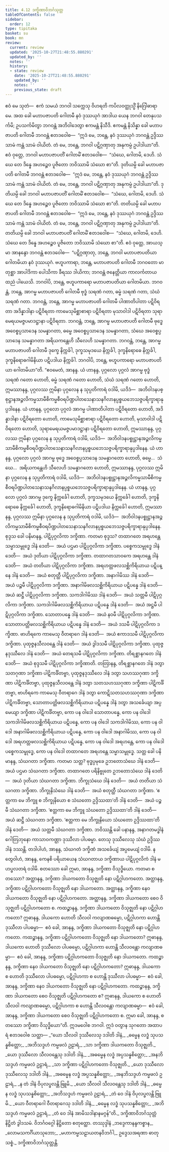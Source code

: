 ```yaml
---
title: 4.12 ဒက္ခိဏာဝိဘင်္ဂသုတ္တ
tableOfContents: false
sidebar:
  order: 12
type: tipitaka
basket: su
book: mn
review:
  current: review
  updated: '2025-10-27T21:48:55.880291'
  updated_by: ''
  notes: ''
  history:
  - state: review
    date: '2025-10-27T21:48:55.880291'
    updated_by: ''
    notes: ''
    previous_state: draft
---
```



<ReviewStatus review={frontmatter.review} showDetails={true} />

<HypothesisAnnotation frontmatter={frontmatter} />

<DynamicBreadcrumb />

<Division number="376" book="mn" e="ch" v="24">

<Paragraph number="1075" book="mn">
ဧဝံ မေ သုတံ—  ဧကံ သမယံ ဘဂဝါ သက္ကေသု ဝိဟရတိ ကပိလဝတ္ထုသ္မိံ နိဂြေါဓာရာမေ. အထ ခေါ မဟာပဇာပတိ ဂေါတမီ နဝံ ဒုဿယုဂံ အာဒါယ ယေန ဘဂဝါ တေနုပသင်္ကမိ; ဥပသင်္ကမိတွာ ဘဂဝန္တံ အဘိဝါဒေတွာ ဧကမန္တံ နိသီဒိ. ဧကမန္တံ နိသိန္နာ ခေါ မဟာပဇာပတိ ဂေါတမီ ဘဂဝန္တံ ဧတဒဝေါစ—  “ဣဒံ မေ, ဘန္တေ, နဝံ ဒုဿယုဂံ ဘဂဝန္တံ ဥဒ္ဒိဿ သာမံ ကန္တံ သာမံ ဝါယိတံ. တံ မေ, ဘန္တေ, ဘဂဝါ ပဋိဂ္ဂဏှာတု အနုကမ္ပံ ဥပါဒါယာ”တိ. ဧဝံ ဝုတ္တေ, ဘဂဝါ မဟာပဇာပတိံ ဂေါတမိံ ဧတဒဝေါစ—  “သံဃေ, ဂေါတမိ, ဒေဟိ. သံဃေ တေ ဒိန္နေ အဟဉ္စေဝ ပူဇိတော ဘဝိဿာမိ သံဃော စာ”တိ.
</Paragraph>

<Paragraph number="1076" book="mn">
ဒုတိယမ္ပိ ခေါ မဟာပဇာပတိ ဂေါတမီ ဘဂဝန္တံ ဧတဒဝေါစ—  “ဣဒံ မေ, ဘန္တေ, နဝံ ဒုဿယုဂံ ဘဂဝန္တံ ဥဒ္ဒိဿ သာမံ ကန္တံ သာမံ ဝါယိတံ. တံ မေ, ဘန္တေ, ဘဂဝါ ပဋိဂ္ဂဏှာတု အနုကမ္ပံ ဥပါဒါယာ”တိ. ဒုတိယမ္ပိ ခေါ ဘဂဝါ မဟာပဇာပတိံ ဂေါတမိံ ဧတဒဝေါစ—  “သံဃေ, ဂေါတမိ, ဒေဟိ. သံဃေ တေ ဒိန္နေ အဟဉ္စေဝ ပူဇိတော ဘဝိဿာမိ သံဃော စာ”တိ.
</Paragraph>

<Paragraph number="1077" book="mn">
တတိယမ္ပိ ခေါ မဟာပဇာပတိ ဂေါတမီ ဘဂဝန္တံ ဧတဒဝေါစ—  “ဣဒံ မေ, ဘန္တေ, နဝံ ဒုဿယုဂံ ဘဂဝန္တံ ဥဒ္ဒိဿ သာမံ ကန္တံ သာမံ ဝါယိတံ. တံ မေ, ဘန္တေ, ဘဂဝါ ပဋိဂ္ဂဏှာတု အနုကမ္ပံ ဥပါဒါယာ”တိ. တတိယမ္ပိ ခေါ ဘဂဝါ မဟာပဇာပတိံ ဂေါတမိံ ဧတဒဝေါစ—  “သံဃေ, ဂေါတမိ, ဒေဟိ. သံဃေ တေ ဒိန္နေ အဟဉ္စေဝ ပူဇိတော ဘဝိဿာမိ သံဃော စာ”တိ.
</Paragraph>

</Division>
<Division number="377" book="mn" e="ch" v="24">

<Paragraph number="1078" book="mn">
ဧဝံ ဝုတ္တေ, အာယသ္မာ အာနန္ဒော ဘဂဝန္တံ ဧတဒဝေါစ—  “ပဋိဂ္ဂဏှာတု, ဘန္တေ, ဘဂဝါ မဟာပဇာပတိယာ ဂေါတမိယာ နဝံ ဒုဿယုဂံ. ဗဟူပကာရာ, ဘန္တေ, မဟာပဇာပတိ ဂေါတမီ ဘဂဝတော မာတုစ္ဆာ အာပါဒိကာ ပေါသိကာ ခီရဿ ဒါယိကာ; ဘဂဝန္တံ ဇနေတ္တိယာ ကာလင်္ကတာယ ထညံ ပါယေသိ. ဘဂဝါပိ, ဘန္တေ, ဗဟူပကာရော မဟာပဇာပတိယာ ဂေါတမိယာ. ဘဂဝန္တံ, ဘန္တေ, အာဂမ္မ မဟာပဇာပတိ ဂေါတမီ ဗုဒ္ဓံ သရဏံ ဂတာ, ဓမ္မံ သရဏံ ဂတာ, သံဃံ သရဏံ ဂတာ. ဘဂဝန္တံ, ဘန္တေ, အာဂမ္မ မဟာပဇာပတိ ဂေါတမီ ပါဏာတိပါတာ ပဋိဝိရတာ အဒိန္နာဒါနာ ပဋိဝိရတာ ကာမေသုမိစ္ဆာစာရာ ပဋိဝိရတာ မုသာဝါဒါ ပဋိဝိရတာ သုရာမေရယမဇ္ဇပမာဒဋ္ဌာနာ ပဋိဝိရတာ. ဘဂဝန္တံ, ဘန္တေ, အာဂမ္မ မဟာပဇာပတိ ဂေါတမီ ဗုဒ္ဓေ အဝေစ္စပ္ပသာဒေန သမန္နာဂတာ, ဓမ္မေ အဝေစ္စပ္ပသာဒေန သမန္နာဂတာ, သံဃေ အဝေစ္စပ္ပသာဒေန သမန္နာဂတာ အရိယကန္တေဟိ သီလေဟိ သမန္နာဂတာ. ဘဂဝန္တံ, ဘန္တေ, အာဂမ္မ မဟာပဇာပတိ ဂေါတမီ ဒုက္ခေ နိက္ကင်္ခါ, ဒုက္ခသမုဒယေ နိက္ကင်္ခါ, ဒုက္ခနိရောဓေ နိက္ကင်္ခါ, ဒုက္ခနိရောဓဂါမိနိယာ ပဋိပဒါယ နိက္ကင်္ခါ. ဘဂဝါပိ, ဘန္တေ, ဗဟူပကာရော မဟာပဇာပတိယာ ဂေါတမိယာ”တိ.
</Paragraph>

</Division>
<Division number="378" book="mn" e="ch" v="24">

<Paragraph number="1079" book="mn">
“ဧဝမေတံ, အာနန္ဒ. ယံ ဟာနန္ဒ, ပုဂ္ဂလော ပုဂ္ဂလံ အာဂမ္မ ဗုဒ္ဓံ သရဏံ ဂတော ဟောတိ, ဓမ္မံ သရဏံ ဂတော ဟောတိ, သံဃံ သရဏံ ဂတော ဟောတိ, ဣမဿာနန္ဒ, ပုဂ္ဂလဿ ဣမိနာ ပုဂ္ဂလေန န သုပ္ပတိကာရံ ဝဒါမိ, ယဒိဒံ—  အဘိဝါဒနပစ္စုဋ္ဌာနအဉ္ဇလိကမ္မသာမီစိကမ္မစီဝရပိဏ္ဍပါတသေနာသနဂိလာနပ္ပစ္စယဘေသဇ္ဇပရိက္ခာရာနုပ္ပဒါနေန.
</Paragraph>

<Paragraph number="1080" book="mn">
ယံ ဟာနန္ဒ, ပုဂ္ဂလော ပုဂ္ဂလံ အာဂမ္မ ပါဏာတိပါတာ ပဋိဝိရတော ဟောတိ, အဒိန္နာဒါနာ ပဋိဝိရတော ဟောတိ, ကာမေသုမိစ္ဆာစာရာ ပဋိဝိရတော ဟောတိ, မုသာဝါဒါ ပဋိဝိရတော ဟောတိ, သုရာမေရယမဇ္ဇပမာဒဋ္ဌာနာ ပဋိဝိရတော ဟောတိ, ဣမဿာနန္ဒ, ပုဂ္ဂလဿ ဣမိနာ ပုဂ္ဂလေန န သုပ္ပတိကာရံ ဝဒါမိ, ယဒိဒံ—  အဘိဝါဒနပစ္စုဋ္ဌာနအဉ္ဇလိကမ္မသာမီစိကမ္မစီဝရပိဏ္ဍပါတသေနာသနဂိလာနပ္ပစ္စယဘေသဇ္ဇပရိက္ခာရာနုပ္ပဒါနေန.
</Paragraph>

<Paragraph number="1081" book="mn">
ယံ ဟာနန္ဒ, ပုဂ္ဂလော ပုဂ္ဂလံ အာဂမ္မ ဗုဒ္ဓေ အဝေစ္စပ္ပသာဒေန သမန္နာဂတော ဟောတိ, ဓမ္မေ…  သံဃေ…  အရိယကန္တေဟိ သီလေဟိ သမန္နာဂတော ဟောတိ, ဣမဿာနန္ဒ, ပုဂ္ဂလဿ ဣမိနာ ပုဂ္ဂလေန န သုပ္ပတိကာရံ ဝဒါမိ, ယဒိဒံ—  အဘိဝါဒနပစ္စုဋ္ဌာနအဉ္ဇလိကမ္မသာမီစိကမ္မစီဝရပိဏ္ဍပါတသေနာသနဂိလာနပ္ပစ္စယဘေသဇ္ဇပရိက္ခာရာနုပ္ပဒါနေန.
</Paragraph>

<Paragraph number="1082" book="mn">
ယံ ဟာနန္ဒ, ပုဂ္ဂလော ပုဂ္ဂလံ အာဂမ္မ ဒုက္ခေ နိက္ကင်္ခေါ ဟောတိ, ဒုက္ခသမုဒယေ နိက္ကင်္ခေါ ဟောတိ, ဒုက္ခနိရောဓေ နိက္ကင်္ခေါ ဟောတိ, ဒုက္ခနိရောဓဂါမိနိယာ ပဋိပဒါယ နိက္ကင်္ခေါ ဟောတိ, ဣမဿာနန္ဒ, ပုဂ္ဂလဿ ဣမိနာ ပုဂ္ဂလေန န သုပ္ပတိကာရံ ဝဒါမိ, ယဒိဒံ—  အဘိဝါဒနပစ္စုဋ္ဌာနအဉ္ဇလိကမ္မသာမီစိကမ္မစီဝရပိဏ္ဍပါတသေနာသနဂိလာနပ္ပစ္စယဘေသဇ္ဇပရိက္ခာရာနုပ္ပဒါနေန.
</Paragraph>

</Division>
<Division number="379" book="mn" e="ch" v="24">

<Paragraph number="1083" book="mn">
စုဒ္ဒသ ခေါ ပနိမာနန္ဒ, ပါဋိပုဂ္ဂလိကာ ဒက္ခိဏာ. ကတမာ စုဒ္ဒသ? တထာဂတေ အရဟန္တေ သမ္မာသမ္ဗုဒ္ဓေ ဒါနံ ဒေတိ—  အယံ ပဌမာ ပါဋိပုဂ္ဂလိကာ ဒက္ခိဏာ. ပစ္စေကသမ္ဗုဒ္ဓေ ဒါနံ ဒေတိ—  အယံ ဒုတိယာ ပါဋိပုဂ္ဂလိကာ ဒက္ခိဏာ. တထာဂတသာဝကေ အရဟန္တေ ဒါနံ ဒေတိ—  အယံ တတိယာ ပါဋိပုဂ္ဂလိကာ ဒက္ခိဏာ. အရဟတ္တဖလသစ္ဆိကိရိယာယ ပဋိပန္နေ ဒါနံ ဒေတိ—  အယံ စတုတ္ထီ ပါဋိပုဂ္ဂလိကာ ဒက္ခိဏာ. အနာဂါမိဿ ဒါနံ ဒေတိ—  အယံ ပဉ္စမီ ပါဋိပုဂ္ဂလိကာ ဒက္ခိဏာ. အနာဂါမိဖလသစ္ဆိကိရိယာယ ပဋိပန္နေ ဒါနံ ဒေတိ—  အယံ ဆဋ္ဌီ ပါဋိပုဂ္ဂလိကာ ဒက္ခိဏာ. သကဒါဂါမိဿ ဒါနံ ဒေတိ—  အယံ သတ္တမီ ပါဋိပုဂ္ဂလိကာ ဒက္ခိဏာ. သကဒါဂါမိဖလသစ္ဆိကိရိယာယ ပဋိပန္နေ ဒါနံ ဒေတိ—  အယံ အဋ္ဌမီ ပါဋိပုဂ္ဂလိကာ ဒက္ခိဏာ. သောတာပန္နေ ဒါနံ ဒေတိ—  အယံ နဝမီ ပါဋိပုဂ္ဂလိကာ ဒက္ခိဏာ. သောတာပတ္တိဖလသစ္ဆိကိရိယာယ ပဋိပန္နေ ဒါနံ ဒေတိ—  အယံ ဒသမီ ပါဋိပုဂ္ဂလိကာ ဒက္ခိဏာ. ဗာဟိရကေ ကာမေသု ဝီတရာဂေ ဒါနံ ဒေတိ—  အယံ ဧကာဒသမီ ပါဋိပုဂ္ဂလိကာ ဒက္ခိဏာ. ပုထုဇ္ဇနသီလဝန္တေ ဒါနံ ဒေတိ—  အယံ ဒွါဒသမီ ပါဋိပုဂ္ဂလိကာ ဒက္ခိဏာ. ပုထုဇ္ဇနဒုဿီလေ ဒါနံ ဒေတိ—  အယံ တေရသမီ ပါဋိပုဂ္ဂလိကာ ဒက္ခိဏာ. တိရစ္ဆာနဂတေ ဒါနံ ဒေတိ—  အယံ စုဒ္ဒသမီ ပါဋိပုဂ္ဂလိကာ ဒက္ခိဏာတိ.
</Paragraph>

<Paragraph number="1084" book="mn">
တတြာနန္ဒ, တိရစ္ဆာနဂတေ ဒါနံ ဒတွာ သတဂုဏာ ဒက္ခိဏာ ပါဋိကင်္ခိတဗ္ဗာ, ပုထုဇ္ဇနဒုဿီလေ ဒါနံ ဒတွာ သဟဿဂုဏာ ဒက္ခိဏာ ပါဋိကင်္ခိတဗ္ဗာ, ပုထုဇ္ဇနသီလဝန္တေ ဒါနံ ဒတွာ သတသဟဿဂုဏာ ဒက္ခိဏာ ပါဋိကင်္ခိတဗ္ဗာ, ဗာဟိရကေ ကာမေသု ဝီတရာဂေ ဒါနံ ဒတွာ ကောဋိသတသဟဿဂုဏာ ဒက္ခိဏာ ပါဋိကင်္ခိတဗ္ဗာ, သောတာပတ္တိဖလသစ္ဆိကိရိယာယ ပဋိပန္နေ ဒါနံ ဒတွာ အသင်္ခေယျာ အပ္ပမေယျာ ဒက္ခိဏာ ပါဋိကင်္ခိတဗ္ဗာ, ကော ပန ဝါဒေါ သောတာပန္နေ, ကော ပန ဝါဒေါ သကဒါဂါမိဖလသစ္ဆိကိရိယာယ ပဋိပန္နေ, ကော ပန ဝါဒေါ သကဒါဂါမိဿ, ကော ပန ဝါဒေါ အနာဂါမိဖလသစ္ဆိကိရိယာယ ပဋိပန္နေ, ကော ပန ဝါဒေါ အနာဂါမိဿ, ကော ပန ဝါဒေါ အရဟတ္တဖလသစ္ဆိကိရိယာယ ပဋိပန္နေ, ကော ပန ဝါဒေါ အရဟန္တေ, ကော ပန ဝါဒေါ ပစ္စေကသမ္ဗုဒ္ဓေ, ကော ပန ဝါဒေါ တထာဂတေ အရဟန္တေ သမ္မာသမ္ဗုဒ္ဓေ.
</Paragraph>

</Division>
<Division number="380" book="mn" e="ch" v="24">

<Paragraph number="1085" book="mn">
သတ္တ ခေါ ပနိမာနန္ဒ, သံဃဂတာ ဒက္ခိဏာ. ကတမာ သတ္တ? ဗုဒ္ဓပ္ပမုခေ ဥဘတောသံဃေ ဒါနံ ဒေတိ—  အယံ ပဌမာ သံဃဂတာ ဒက္ခိဏာ. တထာဂတေ ပရိနိဗ္ဗုတေ ဥဘတောသံဃေ ဒါနံ ဒေတိ—  အယံ ဒုတိယာ သံဃဂတာ ဒက္ခိဏာ. ဘိက္ခုသံဃေ ဒါနံ ဒေတိ—  အယံ တတိယာ သံဃဂတာ ဒက္ခိဏာ. ဘိက္ခုနိသံဃေ ဒါနံ ဒေတိ—  အယံ စတုတ္ထီ သံဃဂတာ ဒက္ခိဏာ. ‘ဧတ္တကာ မေ ဘိက္ခူ စ ဘိက္ခုနိယော စ သံဃတော ဥဒ္ဒိဿထာ’တိ ဒါနံ ဒေတိ—  အယံ ပဉ္စမီ သံဃဂတာ ဒက္ခိဏာ. ‘ဧတ္တကာ မေ ဘိက္ခူ သံဃတော ဥဒ္ဒိဿထာ’တိ ဒါနံ ဒေတိ—  အယံ ဆဋ္ဌီ သံဃဂတာ ဒက္ခိဏာ. ‘ဧတ္တကာ မေ ဘိက္ခုနိယော သံဃတော ဥဒ္ဒိဿထာ’တိ ဒါနံ ဒေတိ—  အယံ သတ္တမီ သံဃဂတာ ဒက္ခိဏာ.
</Paragraph>

<Paragraph number="1086" book="mn">
ဘဝိဿန္တိ ခေါ ပနာနန္ဒ, အနာဂတမဒ္ဓါနံ ဂေါတြဘုနော ကာသာဝကဏ္ဌာ ဒုဿီလာ ပါပဓမ္မာ. တေသု ဒုဿီလေသု သံဃံ ဥဒ္ဒိဿ ဒါနံ ဒဿန္တိ. တဒါပါဟံ, အာနန္ဒ, သံဃဂတံ ဒက္ခိဏံ အသင်္ခေယျံ အပ္ပမေယျံ ဝဒါမိ. န တွေဝါဟံ, အာနန္ဒ, ကေနစိ ပရိယာယေန သံဃဂတာယ ဒက္ခိဏာယ ပါဋိပုဂ္ဂလိကံ ဒါနံ မဟပ္ဖလတရံ ဝဒါမိ.
</Paragraph>

</Division>
<Division number="381" book="mn" e="ch" v="24">

<Paragraph number="1087" book="mn">
စတဿော ခေါ ဣမာ, အာနန္ဒ, ဒက္ခိဏာ ဝိသုဒ္ဓိယော. ကတမာ စတဿော? အတ္ထာနန္ဒ, ဒက္ခိဏာ ဒါယကတော ဝိသုဇ္ဈတိ နော ပဋိဂ္ဂါဟကတော. အတ္ထာနန္ဒ, ဒက္ခိဏာ ပဋိဂ္ဂါဟကတော ဝိသုဇ္ဈတိ နော ဒါယကတော. အတ္ထာနန္ဒ, ဒက္ခိဏာ နေဝ ဒါယကတော ဝိသုဇ္ဈတိ နော ပဋိဂ္ဂါဟကတော. အတ္ထာနန္ဒ, ဒက္ခိဏာ ဒါယကတော စေဝ ဝိသုဇ္ဈတိ ပဋိဂ္ဂါဟကတော စ.
</Paragraph>

<Paragraph number="1088" book="mn">
ကထဉ္စာနန္ဒ, ဒက္ခိဏာ ဒါယကတော ဝိသုဇ္ဈတိ နော ပဋိဂ္ဂါဟကတော? ဣဓာနန္ဒ, ဒါယကော ဟောတိ သီလဝါ ကလျာဏဓမ္မော, ပဋိဂ္ဂါဟကာ ဟောန္တိ ဒုဿီလာ ပါပဓမ္မာ—  ဧဝံ ခေါ, အာနန္ဒ, ဒက္ခိဏာ ဒါယကတော ဝိသုဇ္ဈတိ နော ပဋိဂ္ဂါဟကတော.
</Paragraph>

<Paragraph number="1089" book="mn">
ကထဉ္စာနန္ဒ, ဒက္ခိဏာ ပဋိဂ္ဂါဟကတော ဝိသုဇ္ဈတိ နော ဒါယကတော? ဣဓာနန္ဒ, ဒါယကော ဟောတိ ဒုဿီလော ပါပဓမ္မော, ပဋိဂ္ဂါဟကာ ဟောန္တိ သီလဝန္တော ကလျာဏဓမ္မာ—  ဧဝံ ခေါ, အာနန္ဒ, ဒက္ခိဏာ ပဋိဂ္ဂါဟကတော ဝိသုဇ္ဈတိ နော ဒါယကတော.
</Paragraph>

<Paragraph number="1090" book="mn">
ကထဉ္စာနန္ဒ, ဒက္ခိဏာ နေဝ ဒါယကတော ဝိသုဇ္ဈတိ နော ပဋိဂ္ဂါဟကတော? ဣဓာနန္ဒ, ဒါယကော စ ဟောတိ ဒုဿီလော ပါပဓမ္မော, ပဋိဂ္ဂါဟကာ စ ဟောန္တိ ဒုဿီလာ ပါပဓမ္မာ—  ဧဝံ ခေါ, အာနန္ဒ, ဒက္ခိဏာ နေဝ ဒါယကတော ဝိသုဇ္ဈတိ နော ပဋိဂ္ဂါဟကတော.
</Paragraph>

<Paragraph number="1091" book="mn">
ကထဉ္စာနန္ဒ, ဒက္ခိဏာ ဒါယကတော စေဝ ဝိသုဇ္ဈတိ ပဋိဂ္ဂါဟကတော စ? ဣဓာနန္ဒ, ဒါယကော စ ဟောတိ သီလဝါ ကလျာဏဓမ္မော, ပဋိဂ္ဂါဟကာ စ ဟောန္တိ သီလဝန္တော ကလျာဏဓမ္မာ—  ဧဝံ ခေါ, အာနန္ဒ, ဒက္ခိဏာ ဒါယကတော စေဝ ဝိသုဇ္ဈတိ ပဋိဂ္ဂါဟကတော စ. ဣမာ ခေါ, အာနန္ဒ, စတဿော ဒက္ခိဏာ ဝိသုဒ္ဓိယော”တိ.
</Paragraph>

<Paragraph number="1092" book="mn">
ဣဒမဝေါစ ဘဂဝါ. ဣဒံ ဝတွာန သုဂတော အထာပရံ ဧတဒဝေါစ သတ္ထာ—
</Paragraph>

</Division>
<Division number="382" book="mn" e="ch" v="24">

<Paragraph number="1093" type="verses" book="mn">
_“ယော သီလဝါ ဒုဿီလေသု ဒဒါတိ ဒါနံ,_  
_ဓမ္မေန လဒ္ဓံ သုပသန္နစိတ္တော;_  
_အဘိသဒ္ဒဟံ ကမ္မဖလံ ဥဠာရံ,_  
_သာ ဒက္ခိဏာ ဒါယကတော ဝိသုဇ္ဈတိ._  

</Paragraph>

<Paragraph number="1094" type="verses" book="mn">
_ယော ဒုဿီလော သီလဝန္တေသု ဒဒါတိ ဒါနံ,_  
_အဓမ္မေန လဒ္ဓံ အပ္ပသန္နစိတ္တော;_  
_အနဘိသဒ္ဒဟံ ကမ္မဖလံ ဥဠာရံ,_  
_သာ ဒက္ခိဏာ ပဋိဂ္ဂါဟကတော ဝိသုဇ္ဈတိ._  

</Paragraph>

<Paragraph number="1095" type="verses" book="mn">
_ယော ဒုဿီလော ဒုဿီလေသု ဒဒါတိ ဒါနံ,_  
_အဓမ္မေန လဒ္ဓံ အပ္ပသန္နစိတ္တော;_  
_အနဘိသဒ္ဒဟံ ကမ္မဖလံ ဥဠာရံ,_  
_န တံ ဒါနံ ဝိပုလပ္ဖလန္တိ ဗြူမိ._  

</Paragraph>

<Paragraph number="1096" type="verses" book="mn">
_ယော သီလဝါ သီလဝန္တေသု ဒဒါတိ ဒါနံ,_  
_ဓမ္မေန လဒ္ဓံ သုပသန္နစိတ္တော;_  
_အဘိသဒ္ဒဟံ ကမ္မဖလံ ဥဠာရံ,_  
_တံ ဝေ ဒါနံ ဝိပုလပ္ဖလန္တိ ဗြူမိ._  

</Paragraph>

<Paragraph number="1097" type="verses" book="mn">
_ယော ဝီတရာဂေါ ဝီတရာဂေသု ဒဒါတိ ဒါနံ,_  
_ဓမ္မေန လဒ္ဓံ သုပသန္နစိတ္တော;_  
_အဘိသဒ္ဒဟံ ကမ္မဖလံ ဥဠာရံ,_  
_တံ ဝေ ဒါနံ အာမိသဒါနာနမဂ္ဂန်”တိ._  


</Paragraph>
</Division>

<Paragraph number="1098" type="center" book="mn">
ဒက္ခိဏာဝိဘင်္ဂသုတ္တံ နိဋ္ဌိတံ ဒွါဒသမံ.



</Paragraph>

<Paragraph number="1099" type="center" book="mn">
ဝိဘင်္ဂဝဂ္ဂေါ နိဋ္ဌိတော စတုတ္ထော.



</Paragraph>

<Paragraph number="1100" type="center" book="mn">
တဿုဒ္ဒါနံ


</Paragraph>

<Paragraph number="1101" type="verses" book="mn">
_ဘဒ္ဒေကာနန္ဒကစ္စာန,_  
_လောမသကင်္ဂိယာသုဘော;_  
_မဟာကမ္မသဠာယတနဝိဘင်္ဂါ,_  
ဥဒ္ဒေသအရဏာ ဓာတု သစ္စံ._  


</Paragraph>

<Paragraph number="1102" type="center" book="mn">
ဒက္ခိဏာဝိဘင်္ဂသုတ္တန္တိ.
</Paragraph>